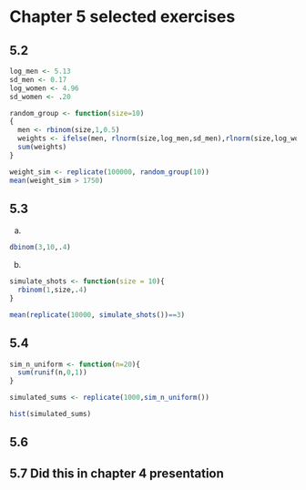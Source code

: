 # Chapter 5 selected exercises

## 5.2

```r
log_men <- 5.13
sd_men <- 0.17
log_women <- 4.96
sd_women <- .20

random_group <- function(size=10)
{
  men <- rbinom(size,1,0.5)
  weights <- ifelse(men, rlnorm(size,log_men,sd_men),rlnorm(size,log_women,sd_women))
  sum(weights)
}

weight_sim <- replicate(100000, random_group(10))
mean(weight_sim > 1750)
```

## 5.3

a) 
```r
dbinom(3,10,.4)
```

b)
```r
simulate_shots <- function(size = 10){
  rbinom(1,size,.4)
}

mean(replicate(10000, simulate_shots())==3)
```

## 5.4 

```r

sim_n_uniform <- function(n=20){
  sum(runif(n,0,1))
}

simulated_sums <- replicate(1000,sim_n_uniform())

hist(simulated_sums)

```

## 5.6

## 5.7 Did this in chapter 4 presentation
 
